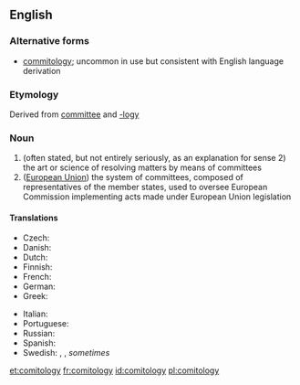 ==English==

===Alternative forms===
* [[commitology]]; uncommon in use but consistent with English language derivation

===Etymology===
Derived from [[committee]] and [[-logy]]

===Noun===
{{en-noun|comitologies}}

# (often stated, but not entirely seriously, as an explanation for sense 2) the art or science of resolving matters by means of committees
# ([[European Union]]) the system of committees, composed of representatives of the member states, used to oversee European Commission implementing acts made under European Union legislation

====Translations====
{{trans-top|art of resolving issues by committees}}
* Czech: {{t|cs|komitologie|f}}
* Danish: {{t|da|komitologi}}
* Dutch: {{t|nl|comitologie}}
* Finnish: {{t|fi|comitologia}}
* French: {{t+|fr|comitologie|f}}
* German: {{t+|de|Komitologie}}
* Greek: {{t|el|επιτροπολογία}}
{{trans-mid}}
* Italian: {{t|it|comitologia|f}}
* Portuguese: {{t|pt|comitologia}}
* Russian: {{t|ru|комитоло́гия|f|sc=Cyrl}}
* Spanish: {{t|es|comitología}}
* Swedish: {{t|sv|kommittéförfarande}}, {{t|sv|kommittésystem}}, ''sometimes'' {{t|sv|kommittébestämmelser}} {{qualifier|"kommittologi" should not be used, [http://www.regeringen.se/sb/d/2729#K say Swedish government's translators]}}
{{trans-bottom}}

[[et:comitology]]
[[fr:comitology]]
[[id:comitology]]
[[pl:comitology]]